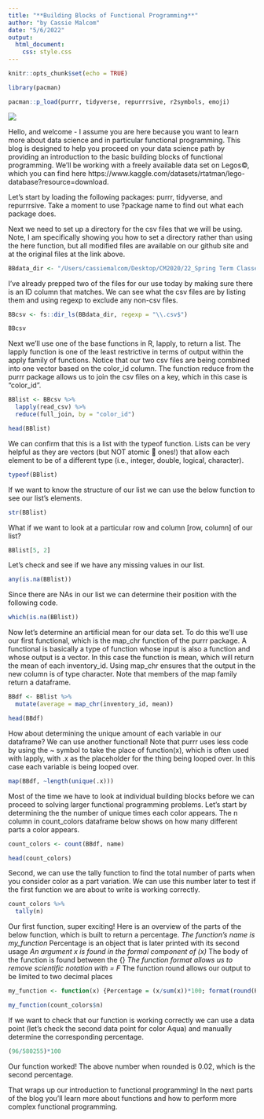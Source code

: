 ```yaml
---
title: "**Building Blocks of Functional Programming**"
author: "by Cassie Malcom"
date: "5/6/2022"
output: 
  html_document:
    css: style.css
---
```


```r
knitr::opts_chunk$set(echo = TRUE)

library(pacman)

pacman::p_load(purrr, tidyverse, repurrrsive, r2symbols, emoji)
```

![](../Lego/legos.jpg)

Hello, and welcome - I assume you are here because you want to learn more about 
data science and in particular functional programming. This blog is designed to 
help you proceed on your data science path by providing an introduction to the 
basic building blocks of functional programming. We'll be working with a freely available data set on Legos&copy;, which you can find here https://www.kaggle.com/datasets/rtatman/lego-database?resource=download.

Let's start by loading the following packages: purrr, tidyverse, and 
repurrrsive. Take a moment to use ?package name to find out what each package 
does.

Next we need to set up a directory for the csv files that we will be using. Note, I am specifically showing you how to set a directory rather than using the here function, but all modified files are available on our github site and at the original files at the link above.
```r
BBdata_dir <- "/Users/cassiemalcom/Desktop/CM2020/22_Spring Term Classes/EDLD 653_DS3/fp-tutorials/Lego"
```

I've already prepped two of the files for our use today by making sure there is an ID column that matches. We can see what the csv files are by listing them and using regexp to exclude any non-csv files.
```r
BBcsv <- fs::dir_ls(BBdata_dir, regexp = "\\.csv$")

BBcsv
```

Next we'll use one of the base functions in R, lapply, to return  a list. The 
lapply function is one of the least restrictive in terms of output within the 
apply family of functions. Notice that our two csv files are being combined 
into one vector based on the color_id column. The function reduce from the purrr
package allows us to join the csv files on a key, which in this case is 
"color_id".
```r
BBlist <- BBcsv %>% 
  lapply(read_csv) %>%
  reduce(full_join, by = "color_id")

head(BBlist)
```

We can confirm that this is a list with the typeof function. Lists can be very 
helpful as they are vectors (but NOT atomic 🤯 ones!) that allow each element 
to be of a different type (i.e., integer, double, logical, character).
```r
typeof(BBlist)
```

If we want to know the structure of our list we can use the below function to
see our list's elements.
```r
str(BBlist)
```

What if we want to look at a particular row and column [row, column] of our 
list?
```r
BBlist[5, 2]
```

Let's check and see if we have any missing values in our list.
```r
any(is.na(BBlist))
```

Since there are NAs in our list we can determine their position with the 
following code.
```r
which(is.na(BBlist))
```

Now let's determine an artificial mean for our data set. To do this we'll use 
our first functional, which is the map_chr function of the purrr package. A 
functional is basically a type of function whose input is also a function and 
whose output is a vector. In this case the function is mean, which will return 
the mean of each inventory_id. Using map_chr ensures that the output in the new 
column is of type character. Note that members of the map family return a 
dataframe.
```r
BBdf <- BBlist %>% 
  mutate(average = map_chr(inventory_id, mean))

head(BBdf)
```

How about determining the unique amount of each variable in our dataframe? We 
can use another functional! Note that purrr uses less code by using the ~ symbol 
to take the place of function(x), which is often used with lapply, with .x as 
the placeholder for the thing being looped over. In this case each variable is 
being looped over.
```r
map(BBdf, ~length(unique(.x)))
```

Most of the time we have to look at individual building blocks before we can 
proceed to solving larger functional programming problems. Let's start by 
determining the the number of unique times each color appears. The n column in 
count_colors dataframe below shows on how many different parts a color appears.
```r
count_colors <- count(BBdf, name)

head(count_colors)
```

Second, we can use the tally function to find the total number of parts when you consider color as a part variation. We can use this number later to test if the 
first function we are about to write is working correctly.
```r
count_colors %>%
  tally(n)
```

Our first function, super exciting! Here is an overview of the parts of the 
below function, which is built to return a percentage.
*The function's name is my_function
*Percentage is an object that is later printed with its second usage
*An argument x is found in the formal component of (x)
*The body of the function is found between the {}
*The function format allows us to remove scientific notation with = F
*The function round allows our output to be limited to two decimal places
```r
my_function <- function(x) {Percentage = (x/sum(x))*100; format(round(Percentage, 2), scientific = F)}

my_function(count_colors$n)
```

If we want to check that our function is working correctly we can use a data 
point (let's check the second data point for color Aqua) and manually determine 
the corresponding percentage.
```r
(96/580255)*100
```
Our function worked! The above number when rounded is 0.02, which is the second 
percentage.

That wraps up our introduction to functional programming! In the next parts of 
the blog you'll learn more about functions and how to perform more complex 
functional programming.



